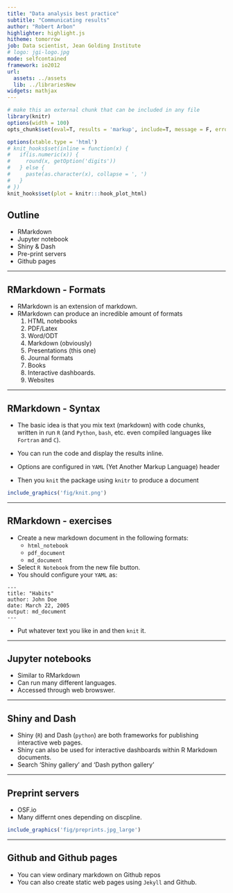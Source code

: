 ```yaml
---
title: "Data analysis best practice"
subtitle: "Communicating results"
author: "Robert Arbon"
highlighter: highlight.js
hitheme: tomorrow
job: Data scientist, Jean Golding Institute
# logo: jgi-logo.jpg
mode: selfcontained
framework: io2012
url:
  assets: ../assets
  lib: ../librariesNew
widgets: mathjax
---
```


```r
# make this an external chunk that can be included in any file
library(knitr)
options(width = 100)
opts_chunk$set(eval=T, results = 'markup', include=T, message = F, error = F, warning = F, comment = NA, fig.align = 'center', dpi = 100, tidy = F, cache.path = '.cache/', fig.path = 'fig/')

options(xtable.type = 'html')
# knit_hooks$set(inline = function(x) {
#   if(is.numeric(x)) {
#     round(x, getOption('digits'))
#   } else {
#     paste(as.character(x), collapse = ', ')
#   }
# })
knit_hooks$set(plot = knitr:::hook_plot_html)
```


## Outline

* RMarkdown
* Jupyter notebook
* Shiny & Dash
* Pre-print servers
* Github pages

---

## RMarkdown - Formats

* RMarkdown is an extension of markdown. 
* RMarkdown can produce an incredible amount of formats
  1. HTML notebooks
  2. PDF/Latex
  3. Word/ODT
  4. Markdown (obviously)
  5. Presentations (this one)
  6. Journal formats
  7. Books
  8. Interactive dashboards. 
  9. Websites

---

## RMarkdown - Syntax

* The basic idea is that you mix text (markdown) with code chunks, written in run `R` (and `Python`, `bash`, etc. even compiled languages like `Fortran` and `C`). 

* You can run the code and display the results inline. 

* Options are configured in `YAML`  (Yet Another Markup Language) header

* Then you `knit` the package using `knitr` to produce a document

```r
include_graphics('fig/knit.png')
```

---

## RMarkdown - exercises

* Create a new markdown document in the following formats: 
  * `html_notebook`
  * `pdf_document`
  * `md_document`
* Select `R Notebook` from the new file button. 
* You should configure your `YAML` as:

```
---
title: "Habits"
author: John Doe
date: March 22, 2005
output: md_document 
---
```

* Put whatever text you like in and then `knit` it. 

---

## Jupyter notebooks

* Similar to RMarkdown
* Can run many different languages. 
* Accessed through web browswer. 

---

## Shiny and Dash

* Shiny (`R`) and Dash (`python`) are both frameworks for publishing interactive web pages. 
* Shiny can also be used for interactive dashboards within R Markdown documents. 
* Search 'Shiny gallery' and 'Dash python gallery'

---

## Preprint servers

* OSF.io 
* Many differnt ones depending on discpline. 
```r
include_graphics('fig/preprints.jpg_large')
```

---

## Github and Github pages

* You can view ordinary markdown on Github repos
* You can also create static web pages using `Jekyll` and Github. 
